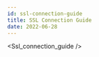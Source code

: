 ```yaml
---
id: ssl-connection-guide
title: SSL Connection Guide
date: 2022-06-28
---
```


<!-- 상위 문서인 /docs/Product/Modules/Serial-to-Ethernet-Module/WIZ500SR-RP/ssl-connection-guide-en.mdx 문서를 수정해주세요 -->


<Ssl_connection_guide />
